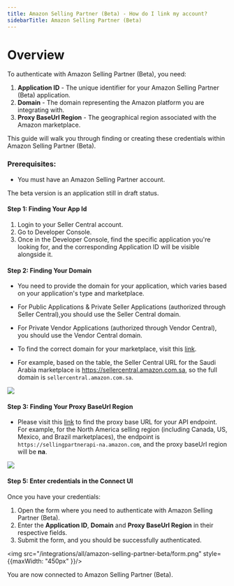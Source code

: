 ```yaml
---
title: Amazon Selling Partner (Beta) - How do I link my account?
sidebarTitle: Amazon Selling Partner (Beta)
---
```



# Overview

To authenticate with Amazon Selling Partner (Beta), you need:
1. **Application ID** - The unique identifier for your Amazon Selling Partner (Beta) application.
2. **Domain** - The domain representing the Amazon platform you are integrating with.
3. **Proxy BaseUrl Region** - The geographical region associated with the Amazon marketplace.

This guide will walk you through finding or creating these credentials within Amazon Selling Partner (Beta).

### Prerequisites:

- You must have an Amazon Selling Partner account.

<Tip>The beta version is an application still in draft status.</Tip>
#### Step 1: Finding Your App Id
1. Login to your Seller Central account.
2. Go to Developer Console.
3. Once in the Developer Console, find the specific application you're looking for, and the corresponding Application ID will be visible alongside it.


#### Step 2: Finding Your Domain
- You need to provide the domain for your application, which varies based on your application's type and marketplace.

- For Public Applications & Private Seller Applications (authorized through Seller Central),you should use the Seller Central domain.
- For Private Vendor Applications (authorized through Vendor Central), you should use the Vendor Central domain.
- To find the correct domain for your marketplace, visit this [link](https://developer-docs.amazon.com/amazon-shipping/docs/seller-central-urls).
- For example, based on the table, the Seller Central URL for the Saudi Arabia marketplace is https://sellercentral.amazon.com.sa, so the full domain is `sellercentral.amazon.com.sa`.
<img src="/integrations/all/amazon-selling-partner/subdomain.png" />

#### Step 3: Finding Your Proxy BaseUrl Region
-  Please visit this [link](https://developer-docs.amazon.com/amazon-shipping/docs/sp-api-endpoints) to find the proxy base URL for your API endpoint. For example, for the North America selling region (including Canada, US, Mexico, and Brazil marketplaces), the endpoint is `https://sellingpartnerapi-na.amazon.com`, and the proxy baseUrl region will be **na**.
<img src="/integrations/all/amazon-selling-partner/proxy_base_url.png" />

#### Step 5: Enter credentials in the Connect UI

Once you have your credentials:
1. Open the form where you need to authenticate with Amazon Selling Partner (Beta).
2. Enter the **Application ID**, **Domain** and **Proxy BaseUrl Region** in their respective fields.
3. Submit the form, and you should be successfully authenticated.

<img src="/integrations/all/amazon-selling-partner-beta/form.png" style={{maxWidth: "450px" }}/>

You are now connected to Amazon Selling Partner (Beta).
